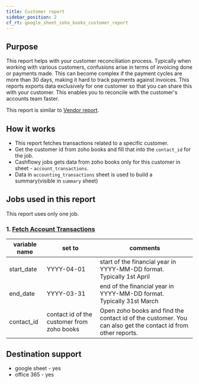 ```yaml
---
title: Customer report
sidebar_position: 2
cf_rt: google_sheet_zoho_books_customer_report
---
```


<Gsheet
  src="https://docs.google.com/spreadsheets/d/1KamQpvRaUOKk_7sAKpZRUmSbRU2EMKF3X2cjmG9sais/edit#gid=2109536248"
  type="report"
/>

## Purpose 
This report helps with your customer reconciliation process. Typically when working with various customers, confusions arise in terms of invoicing done or payments made. This can become complex if the payment cycles are more than 30 days, making it hard to track payments against invoices. This reports exports data exclusively for one customer so that you can share this with your customer. This enables you to reconcile with the customer's accounts team faster. 

This report is similar to [Vendor report](/library/reports/zoho_books/vendor_report).

<AddReport
  template={frontMatter.cf_rt}
/>


## How it works 
- This report fetches transactions related to a specific customer. 
- Get the customer id from zoho books and fill that into the `contact_id` for the job. 
- Cashflowy jobs gets data from zoho books only for this customer in sheet - `account_transactions`. 
- Data in `accounting_transactions` sheet is used to build a summary(visible in `summary` sheet) 


## Jobs used in this report
This report uses only one job.
### 1. [Fetch Account Transactions](/library/jobs/zoho_books/fetch_account_transactions)

| variable name | set to | comments|
| --- | --- | --- | 
| start_date| YYYY-04-01 | start of the financial year in YYYY-MM-DD format. Typically 1st April |
| end_date| YYYY-03-31 | end of the financial year in YYYY-MM-DD format. Typically 31st March |
| contact_id| contact id of the customer from zoho books | Open zoho books and find the contact id of the customer. You can also get the contact id from other reports. |

## Destination support 
- google sheet - yes
- office 365 - yes
